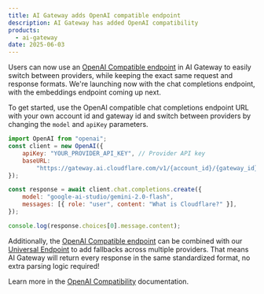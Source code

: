 ```yaml
---
title: AI Gateway adds OpenAI compatible endpoint
description: AI Gateway has added OpenAI compatibility
products:
  - ai-gateway
date: 2025-06-03
---
```


Users can now use an [OpenAI Compatible endpoint](/ai-gateway/chat-completion/) in AI Gateway to easily switch between providers, while keeping the exact same request and response formats. We're launching now with the chat completions endpoint, with the embeddings endpoint coming up next.

To get started, use the OpenAI compatible chat completions endpoint URL with your own account id and gateway id and switch between providers by changing the `model` and `apiKey` parameters.

```js title="OpenAI SDK Example"
import OpenAI from "openai";
const client = new OpenAI({
	apiKey: "YOUR_PROVIDER_API_KEY", // Provider API key
	baseURL:
		"https://gateway.ai.cloudflare.com/v1/{account_id}/{gateway_id}/compat",
});

const response = await client.chat.completions.create({
	model: "google-ai-studio/gemini-2.0-flash",
	messages: [{ role: "user", content: "What is Cloudflare?" }],
});

console.log(response.choices[0].message.content);
```

Additionally, the [OpenAI Compatible endpoint](/ai-gateway/chat-completion/) can be combined with our [Universal Endpoint](/ai-gateway/universal/) to add fallbacks across multiple providers. That means AI Gateway will return every response in the same standardized format, no extra parsing logic required!

Learn more in the [OpenAI Compatibility](/ai-gateway/chat-completion/) documentation.
